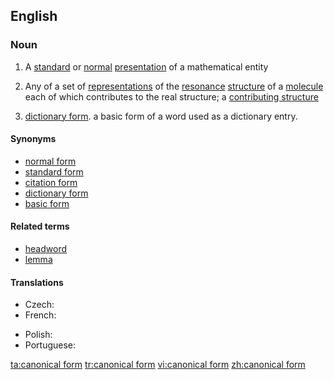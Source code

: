 ==English==

===Noun===
{{wikipedia}}
{{en-noun|sg=[[canonical]] [[form]]}}

# {{mathematics}} A [[standard]] or [[normal]] [[presentation]] of a mathematical entity
# {{chemistry}} Any of a set of [[representation]]s of the [[resonance]] [[structure]] of a [[molecule]] each of which contributes to the real structure; a [[contributing structure]]
# {{linguistics}} {{rare}} [[dictionary form]]. a basic form of a word used as a dictionary entry.
====Synonyms====
* [[normal form]] {{mathematics}}
* [[standard form]] {{mathematics}}
* [[citation form]] {{linguistics}}
* [[dictionary form]] {{linguistics}}
* [[basic form]] {{linguistics}}

====Related terms====
* [[headword]] {{linguistics}}
* [[lemma]] {{linguistics}}

====Translations====
{{trans-top|standard or normal presentation of a mathematical entity}}
* Czech: {{t-|cs|kanonický tvar|m}}
* French: {{t+|fr|forme canonique|f}}
{{trans-mid}}
* Polish: {{t|pl|postać kanoniczna|f}}
* Portuguese: {{t|pt|forma canônica|f}}
{{trans-bottom}}

[[ta:canonical form]]
[[tr:canonical form]]
[[vi:canonical form]]
[[zh:canonical form]]